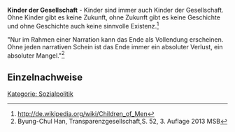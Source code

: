 '''Kinder der Gesellschaft''' - Kinder sind immer auch Kinder der Gesellschaft. Ohne Kinder gibt es keine Zukunft, ohne Zukunft gibt es keine Geschichte und ohne Geschichte auch keine sinnvolle Existenz.<ref>http://de.wikipedia.org/wiki/Children_of_Men</ref>

"Nur im Rahmen einer Narration kann das Ende als Vollendung erscheinen. Ohne jeden narrativen Schein ist das Ende immer ein absoluter Verlust, ein absoluter Mangel."<ref>Byung-Chul Han, Transparenzgesellschaft,S. 52, 3. Auflage 2013 MSB</ref>

== Einzelnachweise ==
<references />

[[Kategorie: Sozialpolitik]]